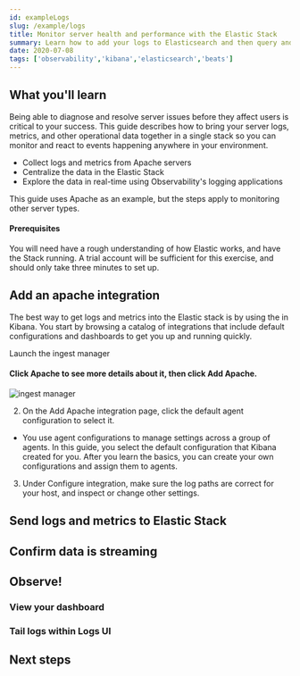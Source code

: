 ```yaml
---
id: exampleLogs
slug: /example/logs
title: Monitor server health and performance with the Elastic Stack
summary: Learn how to add your logs to Elasticsearch and then query and visualize them in Kibana
date: 2020-07-08
tags: ['observability','kibana','elasticsearch','beats']
---
```


## What you'll learn

Being able to diagnose and resolve server issues before they affect users is critical to your success. This guide describes how to bring your server logs, metrics, and other operational data together in a single stack so you can monitor and react to events happening anywhere in your environment.

* Collect logs and metrics from Apache servers
* Centralize the data in the Elastic Stack
* Explore the data in real-time using Observability's logging applications

This guide uses Apache as an example, but the steps apply to monitoring other server types.

#### Prerequisites

You will need have a rough understanding of how Elastic works, and have the Stack running. A trial account will be sufficient for this exercise, and should only take three minutes to set up.

## Add an apache integration

The best way to get logs and metrics into the Elastic stack is by using the <DocLink id="exampleIngestManager" tooltip /> in Kibana. You start by browsing a catalog of integrations that include default configurations and dashboards to get you up and running quickly.

<EuiButton href="" iconType="logoElastic">Launch the ingest manager</EuiButton>

#### Click **Apache** to see more details about it, then click Add **Apache**.

![ingest manager](https://snid.es/2020AUG/odmqXo2~nY1Nkrnz.png)

2. On the Add Apache integration page, click the default agent configuration to select it.
* You use agent configurations to manage settings across a group of agents. In this guide, you select the default configuration that Kibana created for you. After you learn the basics, you can create your own configurations and assign them to agents.
3. Under Configure integration, make sure the log paths are correct for your host, and inspect or change other settings.

## Send logs and metrics to Elastic Stack

## Confirm data is streaming

## Observe!
### View your dashboard
### Tail logs within Logs UI

## Next steps
